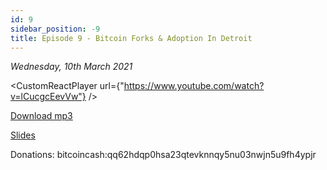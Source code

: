 ```yaml
---
id: 9
sidebar_position: -9
title: Episode 9 - Bitcoin Forks & Adoption In Detroit
---
```



_Wednesday, 10th March 2021_

<CustomReactPlayer
  url={"https://www.youtube.com/watch?v=lCucgcEevVw"} />

[Download mp3](https://drive.google.com/file/d/1jga8KYTVb0SBdVHV44dq5_uaB21q0wBh/view?usp=sharing)

[Slides](https://docs.google.com/presentation/d/1IFQB93rRJ7C7XENrTxZgpLs3yM_GCcxlwu19-cm2WCo/edit?usp=sharing)

Donations: bitcoincash:qq62hdqp0hsa23qtevknnqy5nu03nwjn5u9fh4ypjr
